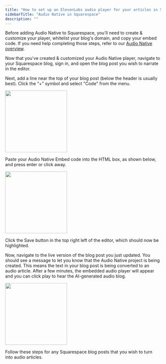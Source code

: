 ```yaml
---
title: "How to set up an ElevenLabs audio player for your articles in Squarespace"
sidebarTitle: "Audio Native in Squarespace"
description: ""
---
```


Before adding Audio Native to Squarespace, you'll need to create & customize your player, whitelist your blog's domain, and copy your embed code. If you need help completing those steps, refer to our [Audio Native overview](https://elevenlabs.io/docs/audio-native/overview).

Now that you've created & customized your Audio Native player, navigate to your Squarespace blog, sign in, and open the blog post you wish to narrate in the editor.

Next, add a line near the top of your blog post (below the header is usually best). Click the “+” symbol and select "Code" from the menu.

<img
  height="200"
  src="/documentation/audio-native/images/squarespace_an_1.png"
/>

Paste your Audio Native Embed code into the HTML box, as shown below, and press enter or click away.

<img
  height="200"
  src="/documentation/audio-native/images/squarespace_an_2.png"
/>

Click the Save button in the top right left of the editor, which should now be highlighted.

Now, navigate to the live version of the blog post you just updated. You should see a message to let you know that the Audio Native project is being created. This means the text in your blog post is being converted to an audio article.
After a few minutes, the embedded audio player will appear and you can click play to hear the AI-generated audio blog.

<img
  height="200"
  src="/documentation/audio-native/images/squarespace_an_4.png"
/>

Follow these steps for any Squarespace blog posts that you wish to turn into audio articles.
